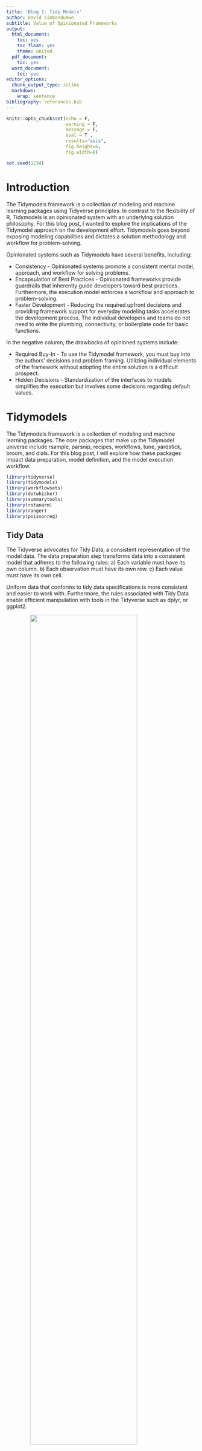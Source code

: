 ```yaml
---
title: 'Blog 1: Tidy Models'
author: David Simbandumwe
subtitle: Value of Opinionated Frameworks
output:
  html_document:
    toc: yes
    toc_float: yes
    theme: united
  pdf_document:
    toc: yes
  word_document:
    toc: yes
editor_options:
  chunk_output_type: inline
  markdown:
    wrap: sentence
bibliography: references.bib
---
```




```r

knitr::opts_chunk$set(echo = F, 
                      warning = F, 
                      message = F, 
                      eval = T , 
                      results="asis", 
                      fig.height=6, 
                      fig.width=8)

set.seed(1234)

```


# Introduction

The Tidymodels framework is a collection of modeling and machine learning packages using Tidyverse principles. In contrast to the flexibility of R, Tidymodels is an opinionated system with an underlying solution philosophy. For this blog post, I wanted to explore the implications of the Tidymodel approach on the development effort. Tidymodels goes beyond exposing modeling capabilities and dictates a solution methodology and workflow for problem-solving. 

Opinionated systems such as Tidymodels have several benefits, including:

- Consistency - Opinionated systems promote a consistent mental model, approach, and workflow for solving problems. 
- Encapsulation of Best Practices - Opinionated frameworks provide guardrails that inherently guide developers toward best practices. Furthermore, the execution model enforces a workflow and approach to problem-solving. 
- Faster Development - Reducing the required upfront decisions and providing framework support for everyday modeling tasks accelerates the development process. The individual developers and teams do not need to write the plumbing, connectivity, or boilerplate code for basic functions. 

In the negative column, the drawbacks of opinioned systems include:

- Required Buy-In - To use the Tidymodel framework, you must buy into the authors' decisions and problem framing. Utilizing individual elements of the framework without adopting the entire solution is a difficult prospect. 
- Hidden Decisions - Standardization of the interfaces to models simplifies the execution but involves some decisions regarding default values.




# Tidymodels

The Tidymodels framework is a collection of modeling and machine learning packages. The core packages that make up the Tidymodel universe include rsample, parsnip, recipes, workflows, tune, yardstick, broom, and dials. For this blog post, I will explore how these packages impact data preparation, model definition, and the model execution workflow. 




```r

library(tidyverse)
library(tidymodels)
library(workflowsets)
library(dotwhisker)
library(summarytools)
library(rstanarm)
library(ranger)
library(poissonreg)

```





## Tidy Data

The Tidyverse advocates for Tidy Data, a consistent representation of the model data. The data preparation step transforms data into a consistent model that adheres to the following rules:
a) Each variable must have its own column.
b) Each observation must have its own row.
c) Each value must have its own cell.

Uniform data that conforms to tidy data specifications is more consistent and easier to work with. Furthermore, the rules associated with Tidy Data enable efficient manipulation with tools in the Tidyverse such as dplyr, or ggplot2. 

<img src="tidy_data.png" width="1200" style="display: block; margin-left: auto; margin-right: auto; width: 75%;"/>




```r

rm(list=ls())

cfg <- list(
              fileName = './inst/data/Teams.csv',
              rSource = './hw1/Functions.R',
              viewMethod = 'view' # options(render, browser, view)
          )


```




```r

# styling
st_css()

 st_options(
   plain.ascii = FALSE,
   style = 'grid',
   dfSummary.style ='grid',
   freq.silent  = TRUE,
   headings     = FALSE,
   tmp.img.dir  = "./tmp",
   dfSummary.custom.1 =
     expression(
       paste(
         "Q1 - Q3 :",
         round(
           quantile(column_data, probs = .25, type = 2,
                    names = FALSE, na.rm = TRUE), digits = 1
         ), " - ",
         round(
           quantile(column_data, probs = .75, type = 2,
                    names = FALSE, na.rm = TRUE), digits = 1
         )
       )
     )
 )

#source('', local = knitr::knit_global())

```



```r

# read data
df <- read.csv('./inst/data/Teams.csv')
df <- sample_n(df, size=500)
statistics <- c('R', 'H', 'X2B', 'X3B', 'HR', 
                    'RA', 'ER', 'HA', 'HRA')


# Preprocess Data
df <- df %>% select('yearID', 'lgID', 'teamID', 'franchID', 'name', 'divID', 'G', 'W', 'L', 
                    'R', 'H', 'X2B', 'X3B', 'HR', 
                    'RA', 'ER', 'HA', 'HRA')

df$wPer <- round(df$W / df$G, 3)
df$pythPer <- (df$R^2) / ((df$R^2) + (df$RA^2))


df <- df %>% mutate(era_cat = case_when(yearID >= 1969 ~ '1969+',
                                                yearID >= 1900 & yearID < 1969 ~ '1900-1969',
                                                yearID < 1900 ~ '1900-'))

df$era_cat <- factor(df$era_cat)



# Split Data
data_split <- initial_split(df, prop = 0.8, strata = era_cat)
train_data <- training(data_split)
test_data  <- testing(data_split)


```



```r
train_data %>% 
  skimr::skim()

```



```r

print(
  dfSummary(train_data %>% select(-c('teamID','franchID','name')), 
            varnumbers   = TRUE,
            na.col       = TRUE,
            graph.magnif = .8,
            tmp.img.dir  = "/tmp"),
  method = cfg$viewMethod
)


```



```r


ggplot(sample_n(train_data, size=100, weight_by = era_cat),
       aes(x = wPer, 
           y = pythPer, 
           group = era_cat, 
           col = era_cat)) + 
  geom_point() + 
  geom_smooth(method = lm, se = FALSE) +
  scale_color_viridis_d(option = "plasma", end = .7)

```




# Approach to Building Models and Execution

In non-opinionated systems, there are several approaches to accomplishing a specific task empowering the user to make their own decisions. This flexibility is diminished in opinionated systems. Opinionated systems have a predefined approach or set of approaches for accomplishing tasks.

The Tidymodel model definition and model execution workflow are detailed below. 



## Recipe

The Tidymodels recipe is similar to the formula definition in the lm() function; however, it allows for feature engineering, variable role definition, and inheritance. The recipe definition provides a programmatically compact methodology for describing a collection of recipes in a single location. 

```r


base_recipe <- 
   recipe(W ~ pythPer + era_cat + yearID + teamID + franchID + 
            R + H + X2B + X3B + HR + RA + ER + HA + HRA, data = train_data) %>% 
   update_role(yearID, teamID, franchID, new_role = "ID") %>%
   step_dummy(all_nominal_predictors()) %>% 
   step_zv(all_predictors()) %>% 
   step_normalize(all_predictors())


filter_rec <- 
   base_recipe %>% 
   step_corr(all_of(statistics), threshold = tune())


pca_rec <- 
   base_recipe %>% 
   step_pca(all_of(statistics), num_comp = tune()) %>% 
   step_normalize(all_predictors())

```




# Model Specification

A unified interface to the available model is provided by the parsnip package. This interface decouples the model definition from the semantic details of the underlying package. Users can rapidly experiment with a range of models without getting bogged down in the semantic details of the underlying packages. The level of abstraction from the underlying model reduces the learning curve required to execute different models.


```r

lm_model <- 
  linear_reg() %>% 
  set_engine("lm") %>% 
  set_mode("regression")

lms_model <- 
  linear_reg() %>% 
  set_engine("stan") %>% 
  set_mode("regression")

rf_model <- rand_forest(mtry = 10, trees = 2000) %>%
  set_engine("ranger", importance = "impurity") %>%
  set_mode("regression")


```




# Workflow

The recipe, model specification, pre-processing, and post-processing definitions can be bundled together in a workflow. The workflow package offers coordination and synchronization. 


```r

team_wfl_set <- 
   workflow_set(
      preproc = list(simple = base_recipe, 
                     filter = filter_rec, 
                     pca = pca_rec),
      models = list(lm = lm_model, 
                    stan = lms_model,
                    rf = rf_model),
      cross = TRUE
   )
team_wfl_set

```





# Model Selection


```r


splits <- 
   vfold_cv(
      train_data,
      v = 10,
      strata = era_cat
   )
splits

```




```r

team_wfl_set <- 
   team_wfl_set %>% 
   workflow_map("tune_grid", resamples = splits, grid = 10, 
                metrics = metric_set(mae), verbose = TRUE)

team_wfl_set

```




```r

autoplot(team_wfl_set)
autoplot(team_wfl_set, select_best = TRUE)

```



```r


rank_results(team_wfl_set, rank_metric = "mae", select_best = TRUE) %>% 
   select(rank, mean, model, wflow_id, .config)


```



# Model Selection

```r

autoplot(team_wfl_set, metric = "mae", id = "filter_rf")


```




# Prediction


```r


tmp_wfl <- extract_workflow(team_wfl_set,id = 'simple_rf')



tmp_wfl.fit <- 
  tmp_wfl %>% 
  #finalize_workflow() %>% 
  fit(data = train_data)



tmp_rec <- 
   team_wfl_set %>% 
   extract_workflow_set_result("simple_rf")
tmp_rec



wins_fit <- 
  tmp_wfl %>% 
  fit(data = train_data)


# Make predictions on test set
pred <- tmp_wfl.fit  %>% predict(new_data = test_data)



results <- test_data %>% 
  bind_cols(tmp_wfl.fit %>% 
    predict(new_data = test_data) %>% 
      rename(predictions = .pred))



```



```r

n <- nrow(test_data)
x <- test_data$W
e <- pred$.pred - test_data$W


plot(x, e,  
     xlab = "wins", 
     ylab = "residuals", 
     bg = "steelblue", 
     col = "darkgray", cex = 1.5, pch = 21, frame = FALSE)
abline(h = 0, lwd = 2)
for (i in 1 : n) 
  lines(c(x[i], x[i]), c(e[i], 0), col = "red" , lwd = 1)

```


simple_rf

```r


tmp_results <- 
   team_wfl_set %>% 
   extract_workflow_set_result("simple_rf") %>% 
   select_best(metric = "mae")
tmp_results

tmp_test_results <- 
   team_wfl_set %>% 
   extract_workflow("simple_rf") %>% 
   finalize_workflow(tmp_results) %>% 
   last_fit(split = data_split)

collect_metrics(tmp_test_results)


m0 <- collect_metrics(team_wfl_set)




```



```r

m0 %>% 
ggplot(aes(x=.metric, y=mean, fill=wflow_id)) + 
	geom_bar(stat = 'identity', width=0.3, position=position_dodge()) +
	facet_wrap(vars(.config),scales = "free", ncol = 5) +
	coord_flip() +
	ggtitle("Model Performance (MASE)")


```


# Conclusion

With opinionated systems, the design decisions are made upfront when you select the framework, and the user has less flexibility on the backend. With non-opinionated systems, the user maintains optionality and flexibility throughout the process.

If flexibility or visibility into the modeling process is important, then using the individual models directly might be more effective. Furthermore, the abstraction in the Tidymodels framework may not be a good option for educational purposes or the execution of a single use case. If you need to use specific parameters for the model execution, then the parsnip abstraction might be an impediment. 

However, when we start to view broader problems that require the exploration of different models or model specifications, then the benefits of the Tidymodel framework may make it a good option. 







